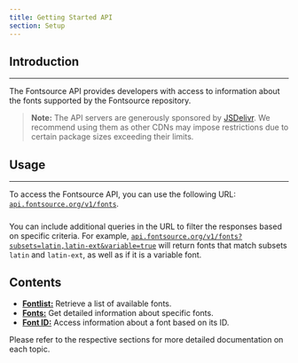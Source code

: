 ```yaml
---
title: Getting Started API
section: Setup
---
```


## Introduction

---

The Fontsource API provides developers with access to information about the fonts supported by the Fontsource repository.

> **Note:** The API servers are generously sponsored by [JSDelivr](https://www.jsdelivr.com/). We recommend using them as other CDNs may impose restrictions due to certain package sizes exceeding their limits.

## Usage

---

To access the Fontsource API, you can use the following URL: [`api.fontsource.org/v1/fonts`](https://api.fontsource.org/v1/fonts).

#####

You can include additional queries in the URL to filter the responses based on specific criteria. For example, [`api.fontsource.org/v1/fonts?subsets=latin,latin-ext&variable=true`](https://api.fontsource.org/v1/fonts?subsets=latin,latin-ext&variable=true) will return fonts that match subsets `latin` and `latin-ext`, as well as if it is a variable font.

## Contents

- **[Fontlist:](/docs/api/fontlist)** Retrieve a list of available fonts.
- **[Fonts:](/docs/api/fonts)** Get detailed information about specific fonts.
- **[Font ID:](/docs/api/font-id)** Access information about a font based on its ID.

Please refer to the respective sections for more detailed documentation on each topic.
